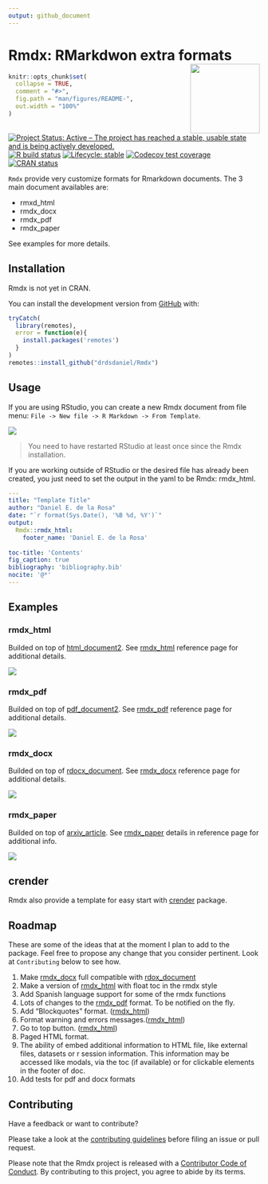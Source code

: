 ```yaml
---
output: github_document
---
```


<!-- README.md is generated from README.Rmd. Please edit that file -->

# Rmdx: RMarkdwon extra formats <img src='man/figures/logo.png' align="right" height="139" />

```r
knitr::opts_chunk$set(
  collapse = TRUE,
  comment = "#>",
  fig.path = "man/figures/README-",
  out.width = "100%"
)
```

<!-- badges: start -->
[![Project Status: Active – The project has reached a stable, usable state and is being actively developed.](https://www.repostatus.org/badges/latest/active.svg)](https://www.repostatus.org/#active)
[![R build status](https://github.com/drdsdaniel/Rmdx/workflows/R-CMD-check/badge.svg)](https://github.com/drdsdaniel/Rmdx/actions)
[![Lifecycle: stable](https://img.shields.io/badge/lifecycle-stable-brightgreen.svg)](https://www.tidyverse.org/lifecycle/#stable)
[![Codecov test coverage](https://codecov.io/gh/drdsdaniel/Rmdx/branch/main/graph/badge.svg)](https://codecov.io/gh/drdsdaniel/Rmdx?branch=main)
[![CRAN status](https://www.r-pkg.org/badges/version/Rmdx)](https://CRAN.R-project.org/package=Rmdx)
<!-- badges: end -->

`Rmdx` provide very customize formats for Rmarkdown documents. The 3 main document availables are:

* rmxd_html
* rmdx_docx
* rmdx_pdf
* rmdx_paper

See examples for more details.

## Installation

Rmdx is not yet in CRAN.

<!-- You can install the released version of Rmdx from [CRAN](https://CRAN.R-project.org) with: -->

<!-- ``` r -->
<!-- install.packages("Rmdx") -->
<!-- ``` -->

You can install the development version from [GitHub](https://github.com/) with:

``` r
tryCatch(
  library(remotes),
  error = function(e){
    install.packages('remotes')
  }
)
remotes::install_github("drdsdaniel/Rmdx")
```
 
## Usage

If you are using RStudio, you can create a new Rmdx document from file menu: `File -> New file -> R Markdown -> From Template`.

<img src='man/figures/new_file.png'/>

> You need to have restarted RStudio at least once since the Rmdx installation.

If you are working outside of RStudio or the desired file has already been created, you just need to set the output in the yaml to be Rmdx: rmdx_html.

``` yaml
---
title: "Template Title"
author: "Daniel E. de la Rosa"
date: "`r format(Sys.Date(), '%B %d, %Y')`"
output: 
  Rmdx::rmdx_html:
    footer_name: 'Daniel E. de la Rosa'
    
toc-title: 'Contents'
fig_caption: true
bibliography: 'bibliography.bib' 
nocite: '@*' 
---
```

## Examples

### rmdx_html

Builded on top of [html_document2](https://rdrr.io/pkg/bookdown/man/html_document2.html). See [rmdx_html](https://drdsdaniel.github.io/Rmdx/reference/rmdx_html.html) reference page for additional details.

<img src='man/figures/html.png'/>

### rmdx_pdf

Builded on top of [pdf_document2](https://rdrr.io/pkg/bookdown/man/html_document2.html). See [rmdx_pdf](https://drdsdaniel.github.io/Rmdx/reference/rmdx_pdf.html) reference page for additional details.

<img src='man/figures/pdf.png'/>

### rmdx_docx

Builded on top of [rdocx_document](https://davidgohel.github.io/officedown/reference/rdocx_document.html). See [rmdx_docx](https://drdsdaniel.github.io/Rmdx/reference/rmdx_docx.html) reference page for additional details.

<img src='man/figures/docx.png'/>

### rmdx_paper

Builded on top of [arxiv_article](https://pkgs.rstudio.com/rticles/reference/article.html). See [rmdx_paper](https://drdsdaniel.github.io/Rmdx/reference/rmdx_docx.html) details in reference page for additional info.

<img src='man/figures/paper.png'/>

## crender

Rmdx also provide a template for easy start with [crender](https://github.com/drdsdaniel/crender) package.

## Roadmap

 These are some of the ideas that at the moment I plan to add to the package. Feel free to propose any change that you consider pertinent. Look at `Contributing` below to see how.


1. Make [rmdx_docx](https://drdsdaniel.github.io/Rmdx/reference/rmdx_docx.html) full compatible with [rdox_document](https://github.com/davidgohel/officedown/blob/master/R/rdocx_document.R)
2. Make a version of [rmdx_html](https://drdsdaniel.github.io/Rmdx/reference/rmdx_html.html) with float toc in the rmdx style
3. Add Spanish language support for some of the rmdx functions
4. Lots of changes to the [rmdx_pdf](https://drdsdaniel.github.io/Rmdx/reference/rmdx_pdf.html) format. To be notified on the fly.
5. Add "Blockquotes" format. ([rmdx_html](https://drdsdaniel.github.io/Rmdx/reference/rmdx_html.html))
6. Format warning and errors messages.([rmdx_html](https://drdsdaniel.github.io/Rmdx/reference/rmdx_html.html))
7. Go to top button. ([rmdx_html](https://drdsdaniel.github.io/Rmdx/reference/rmdx_html.html))
8. Paged HTML format.
9. The ability of embed additional information to HTML file, like external files, datasets or r session information. This information may be accessed like modals, via the toc (if available) or for clickable elements in the footer of doc. <!-- https://ijlyttle.github.io/bsplus/articles/modal.html#modal_markdown-title      APLICA PARA CRENDER, DE FORMA QUE EN UN FORMATO NO HTML SE CONVIERTA EN UN ANEXO-->
10. Add tests for pdf and docx formats


## Contributing

Have a feedback or want to contribute?

Please take a look at the [contributing guidelines](https://drdsdaniel.github.io/Rmdx/CONTRIBUTING.html) before filing an issue or pull request.

Please note that the Rmdx project is released with a [Contributor Code of Conduct](https://contributor-covenant.org/version/2/0/CODE_OF_CONDUCT.html). By contributing to this project, you agree to abide by its terms.
